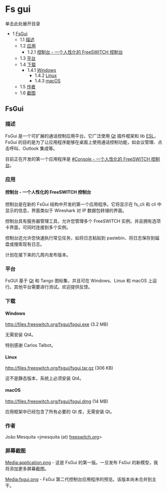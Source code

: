 # Fs gui

单击此处展开目录

* 1 [FsGui](#fsgui)
   * 1.1 [描述](#description)
   * 1.2 [应用](#applications)
      * 1.2.1 [控制台 - 一个人性化的 FreeSWITCH 控制台](#console---a-freeswitch-console-for-human-beings)
   * 1.3 [平台](#platforms)
   * 1.4 [下载](#download)
      * 1.4.1 [Windows](#windows)
         * 1.4.2 [Linux](#fsgui)
         * 1.4.3 [macOS](#fsgui)
   * 1.5 [作者](#authors)
   * 1.6 [截图](#screeshots)

## FsGui

### 描述

FsGui 是一个可扩展的通话控制应用平台。它广泛使用 [Qt](http://www.qtsoftware.com/) 插件框架和 lib [ESL](../Event-Socket-Library/index.mdx#-new-)，FsGui 的目的是为了让应用程序能够在桌面上使用通话控制功能，如会议管理、点击呼叫、Outlook 集成等。

目前正在开发的第一个应用程序是 [#Console - 一个人性化的 FreeSWITCH 控制台](Fs-gui_13173087.mdx#console---a-freeswitch-console-for-human-beings)。

### 应用

#### 控制台 - 一个人性化的 FreeSWITCH 控制台

控制台是在新的 FsGui 结构中开发的第一个应用程序。它将显示在 fs\_cli 和 cli 中显示的信息，界面类似于 Wireshark 对 IP 数据包转储的界面。

控制台具有服务器管理工具，允许您管理多个 FreeSWITCH 实例，并且拥有选项卡界面，可同时连接到多个实例。

控制台还允许您快速执行常见任务，如将日志粘贴到 pastebin、将日志保存到磁盘或搜索现有日志。

计划在接下来的几周内发布版本。

### 平台

FsGUI 基于 [Qt](http://www.qtsoftware.com/) 和 Tango 图标集，并且可在 Windows、Linux 和 macOS 上运行。其他平台需要进行测试。欢迎提供反馈。

### 下载

#### Windows

<http://files.freeswitch.org/fsgui/fsgui.exe> (3.2 MB)

无需安装 Qt4。

特别感谢 Carlos Talbot。 

#### Linux

<http://files.freeswitch.org/fsgui/fsgui.tar.gz> (306 KB)

这不是静态版本，系统上必须安装 Qt4。

#### macOS

<http://files.freeswitch.org/fsgui/fsgui.dmg> (14 MB)

应用框架中已经包含了所有必要的 Qt 库，无需安装 Qt。

### 作者

João Mesquita &lt;jmesquita (at) [freeswitch.org](http://freeswitch.org)\>

### 屏幕截图

[Media:application.png](https://wiki.freeswitch.org/images/8/87/Application.png "Application.png") \- 这是 FsGui 的第一版。一旦发布 FsGui 的新模型，我将添加更多屏幕截图。

[Media:fsgui.png](https://wiki.freeswitch.org/images/7/77/Fsgui.png "Fsgui.png") \- FsGui 第二代控制台应用程序的预览。该版本尚未合并到主干。